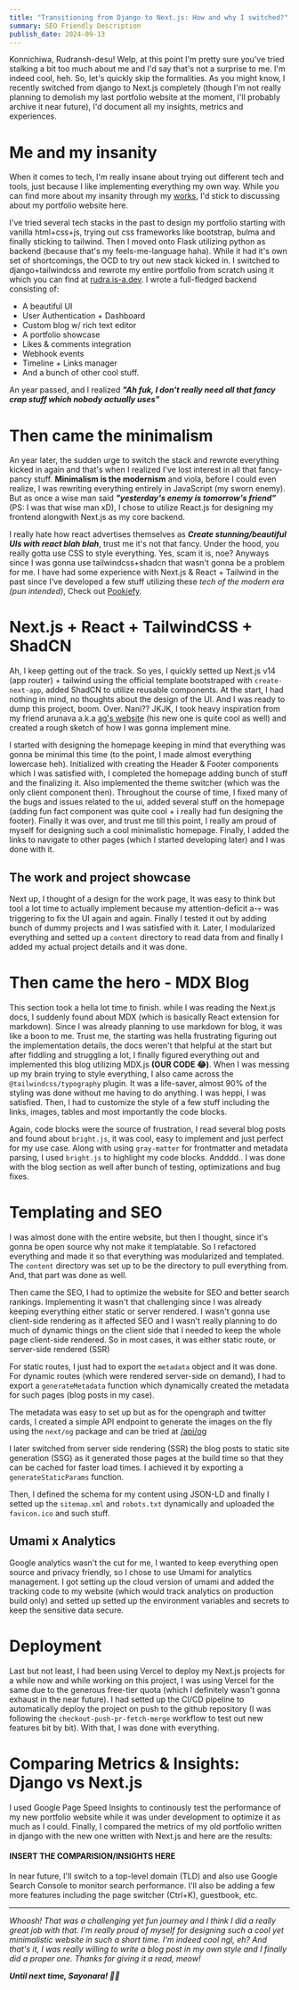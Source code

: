 ```yaml
---
title: "Transitioning from Django to Next.js: How and why I switched?"
summary: SEO Friendly Description
publish_date: 2024-09-13
---
```


Konnichiwa, Rudransh-desu! Welp, at this point I'm pretty sure you've tried stalking a bit too much about me and I'd say that's not a surprise to me. I'm indeed cool, heh. So, let's quickly skip the formalities. As you might know, I recently switched from django to Next.js completely (though I'm not really planning to demolish my last portfolio website at the moment, I'll probably archive it near future), I'd document all my insights, metrics and experiences.

# Me and my insanity

When it comes to tech, I'm really insane about trying out different tech and tools, just because I like implementing everything my own way. While you can find more about my insanity through my [works](/work), I'd stick to discussing about my portfolio website here.

I've tried several tech stacks in the past to design my portfolio starting with vanilla html+css+js, trying out css frameworks like bootstrap, bulma and finally sticking to tailwind. Then I moved onto Flask utilizing python as backend (because that's my feels-me-language haha). While it had it's own set of shortcomings, the OCD to try out new stack kicked in. I switched to django+tailwindcss and rewrote my entire portfolio from scratch using it which you can find at [rudra.is-a.dev](https://rudra.is-a.dev/). I wrote a full-fledged backend consisting of:

- A beautiful UI
- User Authentication + Dashboard
- Custom blog w/ rich text editor
- A portfolio showcase
- Likes & comments integration
- Webhook events
- Timeline + Links manager
- And a bunch of other cool stuff.

An year passed, and I realized ***"Ah fuk, I don't really need all that fancy crap stuff which nobody actually uses"***

# Then came the minimalism

An year later, the sudden urge to switch the stack and rewrote everything kicked in again and that's when I realized I've lost interest in all that fancy-pancy stuff. **Minimalism is the modernism** and viola, before I could even realize, I was rewriting everything entirely in JavaScript (my sworn enemy). But as once a wise man said ***"yesterday's enemy is tomorrow's friend"*** (PS: I was that wise man xD), I chose to utilize React.js for designing my frontend alongwith Next.js as my core backend.

I really hate how react advertises themselves as ***Create stunning/beautiful UIs with react blah blah***, trust me it's not that fancy. Under the hood, you really gotta use CSS to style everything. Yes, scam it is, noe? Anyways since I was gonna use tailwindcss+shadcn that wasn't gonna be a problem for me. I have had some experience with Next.js & React + Tailwind in the past since I've developed a few stuff utilizing these *tech of the modern era (pun intended)*, Check out [Pookiefy](https://pookiefy.vercel.app).

# Next.js + React + TailwindCSS + ShadCN

Ah, I keep getting out of the track. So yes, I quickly setted up  Next.js v14 (app router) + tailwind using the official template bootstraped with `create-next-app`, added ShadCN to utilize reusable components. At the start, I had nothing in mind, no thoughts about the design of the UI. And I was ready to dump this project, boom. Over. Nani?? JKJK, I took heavy inspiration from my friend arunava a.k.a [ag's website](https://beta.vimfn.in/) (his new one is quite cool as well) and created a rough sketch of how I was gonna implement mine.

I started with designing the homepage keeping in mind that everything was gonna be minimal this time (to the point, I made almost everything lowercase heh). Initialized with creating the Header & Footer components which I was satisfied with, I completed the homepage adding bunch of stuff and the finalizing it. Also implemented the theme switcher (which was the only client component then). Throughout the course of time, I fixed many of the bugs and issues related to the ui, added several stuff on the homepage (adding fun fact component was quite cool + i really had fun designing the footer). Finally it was over, and trust me till this point, I really am proud of myself for designing such a cool minimalistic homepage. Finally, I added the links to navigate to other pages (which I started developing later) and I was done with it.

## The work and project showcase

Next up, I thought of a design for the work page, It was easy to think but tool a lot time to actually implement because my attention-deficit a-💀 was triggering to fix the UI again and again. Finally I tested it out by adding bunch of dummy projects and I was satisfied with it. Later, I modularized everything and setted up a `content` directory to read data from and finally I added my actual project details and it was done.

# Then came the hero - MDX Blog

This section took a hella lot time to finish. while I was reading the Next.js docs, I suddenly found about MDX (which is basically React extension for markdown). Since I was already planning to use markdown for blog, it was like a boon to me. Trust me, the starting was hella frustrating figuring out the implementation details, the docs weren't that helpful at the start but after fiddling and struggling a lot, I finally figured everything out and implemented this blog utilizing MDX.js **(OUR CODE 😂)**. When I was messing up my brain trying to style everything, I also came across the `@tailwindcss/typography` plugin. It was a life-saver, almost 90% of the styling was done without me having to do anything. I was heppi, I was satisfied. Then, I had to customize the style of a few stuff including the links, images, tables and most importantly the code blocks.

Again, code blocks were the source of frustration, I read several blog posts and found about `bright.js`, it was cool, easy to implement and just perfect for my use case. Along with using `gray-matter` for frontmatter and metadata parsing, I used `bright.js` to highlight my code blocks. Andddd.. I was done with the blog section as well after bunch of testing, optimizations and bug fixes.

# Templating and SEO

I was almost done with the entire website, but then I thought, since it's gonna be open source why not make it templatable. So I refactored everything and made it so that everything was modularized and templated. The `content` directory was set up to be the directory to pull everything from. And, that part was done as well.

Then came the SEO, I had to optimize the website for SEO and better search rankings. Implementing it wasn't that challenging since I was already keeping everything either static or server rendered. I wasn't gonna use client-side rendering as it affected SEO and I wasn't really planning to do much of dynamic things on the client side that I needed to keep the whole page client-side rendered. So in most cases, it was either static route, or server-side rendered (SSR)

For static routes, I just had to export the `metadata` object and it was done. For dynamic routes (which were rendered server-side on demand), I had to export a `generateMetadata` function which dynamically created the metadata for such pages (blog posts in my case). 

The metadata was easy to set up but as for the opengraph and twitter cards, I created a simple API endpoint to generate the images on the fly using the `next/og` package and can be tried at [/api/og](/api/og?title=Never+Gonna+Give+You+Up)

I later switched from server side rendering (SSR) the blog posts to static site generation (SSG) as it generated those pages at the build time so that they can be cached for faster load times. I achieved it by exporting a `generateStaticParams` function.

Then, I defined the schema for my content using JSON-LD and finally I setted up the `sitemap.xml` and `robots.txt` dynamically and uploaded the `favicon.ico` and such stuff.

## Umami x Analytics

Google analytics wasn't the cut for me, I wanted to keep everything open source and privacy friendly, so I chose to use Umami for analytics management. I got setting up the cloud version of umami and added the tracking code to my website (which would track analytics on production build only) and setted up setted up the environment variables and secrets to keep the sensitive data secure. 

# Deployment

Last but not least, I had been using Vercel to deploy my Next.js projects for a while now and while working on this project, I was using Vercel for the same due to the generous free-tier quota (which I definitely wasn't gonna exhaust in the near future). I had setted up the CI/CD pipeline to automatically deploy the project on push to the github repository (I was following the `checkout-push-pr-fetch-merge` workflow to test out new features bit by bit). With that, I was done with everything.

# Comparing Metrics & Insights: Django vs Next.js

I used Google Page Speed Insights to continously test the performance of my new portfolio website while it was under development to optimize it as much as I could. Finally, I compared the metrics of my old portfolio written in django with the new one written with Next.js and here are the results:

#### **INSERT THE COMPARISION/INSIGHTS HERE**


In near future, I'll switch to a top-level domain (TLD) and also use Google Search Console to monitor search performance. I'll also be adding a few more features including the page switcher (Ctrl+K), guestbook, etc.

---

*Whoosh! That was a challenging yet fun journey and I think I did a really great job with  that. I'm really proud of myself for designing such a cool yet minimalistic website in such a short time. I'm indeed cool ngl, eh? And that's it, I was really willing to write a blog post in my own style and I finally did a proper one. Thanks for giving it a read, meow!*

***Until next time, Sayonara! 🐱‍👤***
